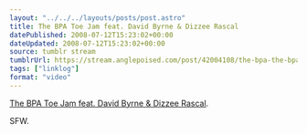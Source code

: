 ```yaml
---
layout: "../../../layouts/posts/post.astro"
title: The BPA Toe Jam feat. David Byrne & Dizzee Rascal
datePublished: 2008-07-12T15:23:02+00:00
dateUpdated: 2008-07-12T15:23:02+00:00
source: tumblr stream
tumblrUrl: https://stream.anglepoised.com/post/42004108/the-bpa-the-bpa-toe-jam-feat-david-byrne
tags: ["linklog"]
format: "video"
---
```



<YouTube id="https://www.youtube.com/watch?v=8A-ZpPq_stM" />

[The BPA Toe Jam feat. David Byrne & Dizzee Rascal][1].

SFW.

[1]: https://www.youtube.com/watch?v=8A-ZpPq_stM
